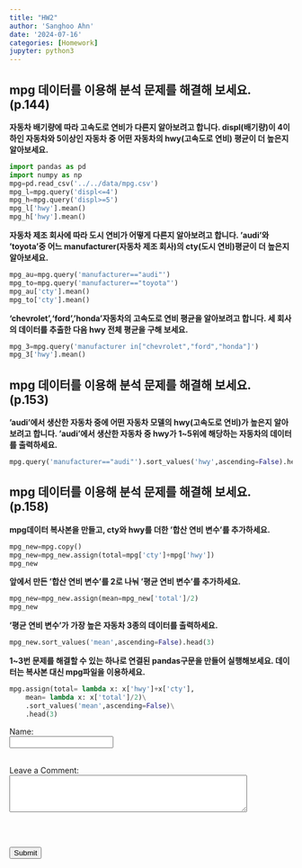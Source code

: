 ```yaml
---
title: "HW2"
author: 'Sanghoo Ahn'
date: '2024-07-16'
categories: [Homework]
jupyter: python3
---
```

## mpg 데이터를 이용해 분석 문제를 해결해 보세요. (p.144)

**자동차 배기량에 따라 고속도로 연비가 다른지 알아보려고 합니다. displ(배기량)이 4이하인 자동차와 5이상인 자동차 중 어떤 자동차의 hwy(고속도로 연비) 평균이 더 높은지 알아보세요.**

```python
import pandas as pd
import numpy as np
mpg=pd.read_csv('../../data/mpg.csv')
mpg_l=mpg.query('displ<=4')
mpg_h=mpg.query('displ>=5')
mpg_l['hwy'].mean()
mpg_h['hwy'].mean()
```


**자동차 제조 회사에 따라 도시 연비가 어떻게 다른지 알아보려고 합니다. 'audi'와 'toyota'중 어느 manufacturer(자동차 제조 회사)의 cty(도시 연비)평균이 더 높은지 알아보세요.**

```python
mpg_au=mpg.query('manufacturer=="audi"')
mpg_to=mpg.query('manufacturer=="toyota"')
mpg_au['cty'].mean()
mpg_to['cty'].mean()
```


**'chevrolet','ford','honda'자동차의 고속도로 연비 평균을 알아보려고 합니다. 세 회사의 데이터를 추출한 다음 hwy 전체 평균을 구해 보세요.**

```python
mpg_3=mpg.query('manufacturer in["chevrolet","ford","honda"]')
mpg_3['hwy'].mean()
```


## mpg 데이터를 이용해 분석 문제를 해결해 보세요. (p.153)

**'audi'에서 생산한 자동차 중에 어떤 자동차 모델의 hwy(고속도로 연비)가 높은지 알아보려고 합니다. 'audi'에서 생산한 자동차 중 hwy가 1~5위에 해당하는 자동차의 데이터를 출력하세요.**

```python
mpg.query('manufacturer=="audi"').sort_values('hwy',ascending=False).head()
```


## mpg 데이터를 이용해 분석 문제를 해결해 보세요. (p.158)

**mpg데이터 복사본을 만들고, cty와 hwy를 더한 '합산 연비 변수'를 추가하세요.**

```python
mpg_new=mpg.copy()
mpg_new=mpg_new.assign(total=mpg['cty']+mpg['hwy'])
mpg_new
```

**앞에서 만든 '합산 연비 변수'를 2로 나눠 '평균 연비 변수'를 추가하세요.**

```python
mpg_new=mpg_new.assign(mean=mpg_new['total']/2)
mpg_new
```

**'평균 연비 변수'가 가장 높은 자동차 3종의 데이터를 출력하세요.**

```python
mpg_new.sort_values('mean',ascending=False).head(3)
```

**1~3번 문제를 해결할 수 있는 하나로 연결된 pandas구문을 만들어 실행해보세요. 데이터는 복사본 대신 mpg파일을 이용하세요.**

```python
mpg.assign(total= lambda x: x['hwy']+x['cty'],
    mean= lambda x: x['total']/2)\
    .sort_values('mean',ascending=False)\
    .head(3)
```

  
  <form id="comment-form">
    <label for="name">Name:</label><br>
    <input type="text" id="name" name="name" required><br><br>
    
    <label for="comment">Leave a Comment:</label><br>
    <textarea id="comment" name="comment" rows="4" cols="50" required></textarea><br><br>
    
    <input type="submit" value="Submit">
</form>

<div id="comments-section">

</div>

<script>
    // Function to handle form submission
    document.getElementById('comment-form').addEventListener('submit', function(e) {
        e.preventDefault();
        
        var name = document.getElementById('name').value;
        var commentText = document.getElementById('comment').value;

        // Display the new comment
        var commentHTML = `
            <div class="comment">
                <p><strong>${name}</strong> says:</p>
                <p>${commentText}</p>
            </div>
        `;
        document.getElementById('comments-section').innerHTML += commentHTML;
        document.getElementById('name').value = ''; // Clear the name input
        document.getElementById('comment').value = ''; // Clear the textarea
    });
</script>